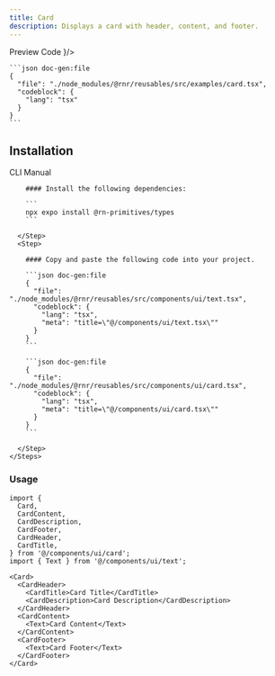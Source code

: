 ```yaml
---
title: Card
description: Displays a card with header, content, and footer.
---
```



<div className="h-5"/>

<SectionTabs defaultValue="preview">
  <SectionTabsList>
    <SectionTabsTrigger value="preview">Preview</SectionTabsTrigger>
    <SectionTabsTrigger value="code">Code</SectionTabsTrigger>
  </SectionTabsList>
  <SectionTabsContent value="preview">
    <PreviewCard copyContent={cardPreview} webPreview={<CardPreview />}/>
  </SectionTabsContent>
  <SectionTabsContent value="code">

    ```json doc-gen:file
    {
      "file": "./node_modules/@rnr/reusables/src/examples/card.tsx",
      "codeblock": {
        "lang": "tsx"
      }
    }
    ```
  </SectionTabsContent>
</SectionTabs>


## Installation

<SectionTabs defaultValue="cli">
  <SectionTabsList>
    <SectionTabsTrigger id="cli" value="cli">CLI</SectionTabsTrigger>
    <SectionTabsTrigger id="manual" value="manual">Manual</SectionTabsTrigger>
  </SectionTabsList>
  <SectionTabsContent value="cli">
     <CommandTabs args={["add", "card"]}/>
  </SectionTabsContent>
  <SectionTabsContent value="manual">
    <Steps> 
      <Step>
 
        #### Install the following dependencies:

        ```
        npx expo install @rn-primitives/types
        ```

      </Step>
      <Step>
 
        #### Copy and paste the following code into your project.

        ```json doc-gen:file
        {
          "file": "./node_modules/@rnr/reusables/src/components/ui/text.tsx",
          "codeblock": {
            "lang": "tsx",
            "meta": "title=\"@/components/ui/text.tsx\""
          }
        }
        ```

        ```json doc-gen:file
        {
          "file": "./node_modules/@rnr/reusables/src/components/ui/card.tsx",
          "codeblock": {
            "lang": "tsx",
            "meta": "title=\"@/components/ui/card.tsx\""
          }
        }
        ```
 
      </Step>
    </Steps>

  </SectionTabsContent>
</SectionTabs>

### Usage

```tsx
import {
  Card,
  CardContent,
  CardDescription,
  CardFooter,
  CardHeader,
  CardTitle,
} from '@/components/ui/card';
import { Text } from '@/components/ui/text';

```

```tsx
<Card>
  <CardHeader>
    <CardTitle>Card Title</CardTitle>
    <CardDescription>Card Description</CardDescription>
  </CardHeader>
  <CardContent>
    <Text>Card Content</Text>
  </CardContent>
  <CardFooter>
    <Text>Card Footer</Text>
  </CardFooter>
</Card>
```

